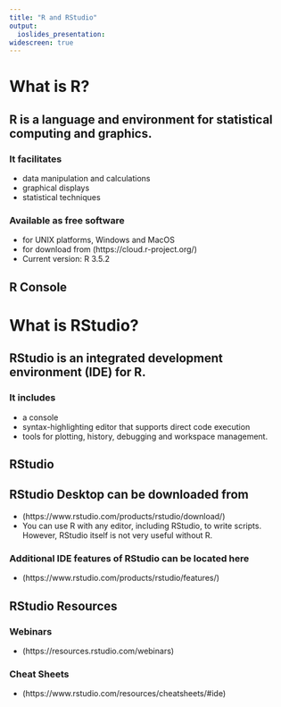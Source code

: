 ```yaml
---
title: "R and RStudio"
output: 
  ioslides_presentation:
widescreen: true
---
```


# **What is R?**

## **R is a language and environment for statistical computing and graphics.** {data-background=Rlogo.png data-background-size=250px data-background-position=right}

### It facilitates

* data manipulation and calculations
* graphical displays
* statistical techniques

### Available as free software

* for UNIX platforms, Windows and MacOS
* for download from (https://cloud.r-project.org/)
* Current version: R 3.5.2

## **R Console**{data-background=RScreenCapture.png data-background-size=950px data-background-position=center}

# **What is RStudio?**

## **RStudio is an integrated development environment (IDE) for R.**

### It includes 

* a console
* syntax-highlighting editor that supports direct code execution
* tools for plotting, history, debugging and workspace management.

## **RStudio**{data-background=RStudioCapture.png data-background-size=900px data-background-position=center}

## RStudio Desktop can be downloaded from

* (https://www.rstudio.com/products/rstudio/download/)
* You can use R with any editor, including RStudio, to write scripts.  However, RStudio itself is not very useful without R.

### Additional IDE features of RStudio can be located here 

* (https://www.rstudio.com/products/rstudio/features/)

## **RStudio Resources**

### Webinars
* (https://resources.rstudio.com/webinars)

### Cheat Sheets

* (https://www.rstudio.com/resources/cheatsheets/#ide)